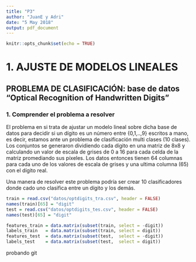 ```yaml
---
title: "P3"
author: "JuanE y Adri"
date: "5 May 2018"
output: pdf_document
---
```


```r
knitr::opts_chunk$set(echo = TRUE)
```

# 1. AJUSTE DE MODELOS LINEALES

## PROBLEMA DE CLASIFICACIÓN: base de datos "Optical Recognition of Handwritten Digits"

### 1. Comprender el problema a resolver

El problema en si trata de ajustar un modelo lineal sobre dicha base de datos para decidir si un dígito es un número entre {0,1,..,9} escritos a mano, es decir, estamos ante un problema de clasificación multi clases (10 clases).
Los conjuntos se generaron dividiendo cada dígito en una matriz de 8x8 y calculando un valor de escala de grises de 0 a 16 para cada celda de la matriz promediando sus píxeles. Los datos entonces tienen 64 columnas para cada uno de los valores de escala de grises y una ultima columna (65) con el dígito real.

Una manera de resolver este problema podría ser crear 10 clasificadores donde cado uno clasifica entre un dígito y los demás.

```r
train = read.csv("datos/optdigits_tra.csv", header = FALSE)
names(train)[65] = "digit"
test = read.csv("datos/optdigits_tes.csv", header = FALSE)
names(test)[65] = "digit"

features_train = data.matrix(subset(train, select = -digit))
labels_train   = data.matrix(subset(train, select = digit))
features_test  = data.matrix(subset(test,  select = -digit))
labels_test    = data.matrix(subset(test,  select = digit))
```
probando git

